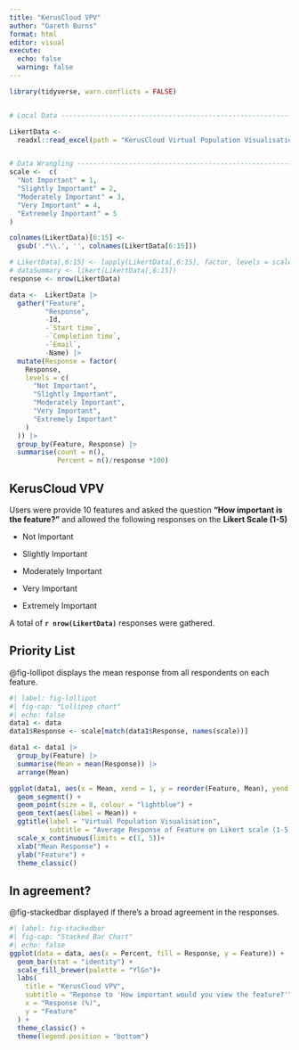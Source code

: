 ```yaml
---
title: "KerusCloud VPV"
author: "Gareth Burns"
format: html
editor: visual
execute: 
  echo: false
  warning: false
---
```


```r
library(tidyverse, warn.conflicts = FALSE)


# Local Data --------------------------------------------------------------

LikertData <-
  readxl::read_excel(path = "KerusCloud Virtual Population Visualisations.xlsx", sheet = "Sheet1")


# Data Wrangling ----------------------------------------------------------
scale <-  c(
  "Not Important" = 1,
  "Slightly Important" = 2,
  "Moderately Important" = 3,
  "Very Important" = 4,
  "Extremely Important" = 5
)

colnames(LikertData)[6:15] <-
  gsub('.*\\.', '', colnames(LikertData[6:15]))

# LikertData[,6:15] <- lapply(LikertData[,6:15], factor, levels = scale)
# dataSummary <- likert(LikertData[,6:15])
response <- nrow(LikertData)

data <-  LikertData |>
  gather("Feature",
         "Response",
         -Id,
         -`Start time`,
         -`Completion time`,
         -`Email`,
         -Name) |>
  mutate(Response = factor(
    Response,
    levels = c(
      "Not Important",
      "Slightly Important",
      "Moderately Important",
      "Very Important",
      "Extremely Important"
    )
  )) |> 
  group_by(Feature, Response) |>
  summarise(count = n(), 
            Percent = n()/response *100)


```


## KerusCloud VPV

Users were provide 10 features and asked the question **"How important is the feature?"** and allowed the following responses on the **Likert Scale (1-5)**

-    Not Important

-    Slightly Important

-    Moderately Important

-    Very Important

-    Extremely Important

A total of **`r nrow(LikertData)`** responses were gathered.

## Priority List

@fig-lollipot displays the mean response from all respondents on each feature. 

```r
#| label: fig-lollipot
#| fig-cap: "Lollipop chart"
#| echo: false
data1 <- data
data1$Response <- scale[match(data1$Response, names(scale))]

data1 <- data1 |>
  group_by(Feature) |>
  summarise(Mean = mean(Response)) |>
  arrange(Mean)

ggplot(data1, aes(x = Mean, xend = 1, y = reorder(Feature, Mean), yend = Feature)) +
  geom_segment() +
  geom_point(size = 8, colour = "lightblue") +
  geom_text(aes(label = Mean)) +
  ggtitle(label = "Virtual Population Visualisation", 
          subtitle = "Average Response of Feature on Likert scale (1-5)") +
  scale_x_continuous(limits = c(1, 5))+
  xlab("Mean Response") +
  ylab("Feature") +
  theme_classic() 


```



## In agreement?

@fig-stackedbar displayed if there's a broad agreement in the responses. 

```r
#| label: fig-stackedbar
#| fig-cap: "Stacked Bar Chart"
#| echo: false
ggplot(data = data, aes(x = Percent, fill = Response, y = Feature)) +
  geom_bar(stat = "identity") +
  scale_fill_brewer(palette = "YlGn")+
  labs(
    title = "KerusCloud VPV",
    subtitle = "Reponse to 'How important would you view the feature?'",
    x = "Response (%)",
    y = "Feature"
  ) +
  theme_classic() +
  theme(legend.position = "bottom")
```
